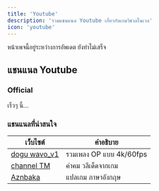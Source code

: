 ```yaml
---
title: 'Youtube'
description: 'รวมแชนแนล Youtube เกี่ยวกับเกมวิชวลโนเวล'
icon: 'youtube'
---
```


<Note>หน้าเพจนี้อยู่ระหว่างการอัพเดต ยังทำไม่เสร็จ</Note>

## แชนแนล Youtube

### Official

เร็วๆ นี้...

### แชนแนลที่่น่าสนใจ

| **เว็บไซต์** | **คำอธิบาย** |
|-----------|-------------|
| [dogu wavo_v1](https://www.youtube.com/channel/UCikACYyDSGHlhRBHyjQZqVw) | รวมเพลง OP แบบ 4k/60fps |
| [channel TM](https://www.youtube.com/@channeltm502) | คำคม วลีเด็ดจากเกม |
| [Aznbaka](https://www.youtube.com/@Aznbaka) | แปลเกม ภาษาอังกฤษ |
